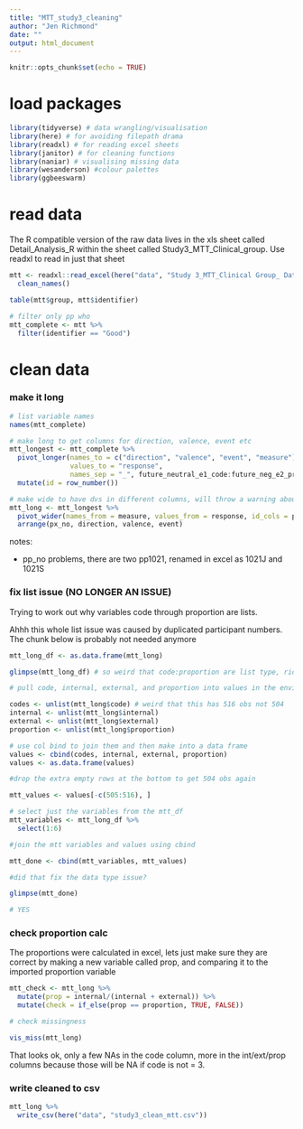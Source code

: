 ```yaml
---
title: "MTT_study3_cleaning"
author: "Jen Richmond"
date: ""
output: html_document
---
```


```r
knitr::opts_chunk$set(echo = TRUE)
```

# load packages

```r
library(tidyverse) # data wrangling/visualisation
library(here) # for avoiding filepath drama
library(readxl) # for reading excel sheets
library(janitor) # for cleaning functions
library(naniar) # visualising missing data
library(wesanderson) #colour palettes
library(ggbeeswarm)
```

# read data

The R compatible version of the raw data lives in the xls sheet called Detail_Analysis_R within the sheet called Study3_MTT_Clinical_group. Use readxl to read in just that sheet

```r
mtt <- readxl::read_excel(here("data", "Study 3_MTT_Clinical Group_ Data (65 or under).xlsx"), sheet = "Detail_Analysis_R") %>%
  clean_names() 

table(mtt$group, mtt$identifier)

# filter only pp who 
mtt_complete <- mtt %>%
  filter(identifier == "Good")


```


# clean data

### make it long

```r
# list variable names
names(mtt_complete)

# make long to get columns for direction, valence, event etc 
mtt_longest <- mtt_complete %>%
  pivot_longer(names_to = c("direction", "valence", "event", "measure"), 
               values_to = "response", 
               names_sep = "_", future_neutral_e1_code:future_neg_e2_proportion) %>%
  mutate(id = row_number())

# make wide to have dvs in different columns, will throw a warning about duplicates /list
mtt_long <- mtt_longest %>%
  pivot_wider(names_from = measure, values_from = response, id_cols = px_no:event) %>%
  arrange(px_no, direction, valence, event)


```

notes: 

- pp_no problems, there are two pp1021, renamed in excel as 1021J and 1021S

### fix list issue (NO LONGER AN ISSUE)

Trying to work out why variables code through proportion are lists.  

Ahhh this whole list issue was caused by duplicated participant numbers. The chunk below is probably not needed anymore
```r
mtt_long_df <- as.data.frame(mtt_long)

glimpse(mtt_long_df) # so weird that code:proportion are list type, ridiculous work around required because I don't really GET lists

```


```r
# pull code, internal, external, and proportion into values in the environment using unlist

codes <- unlist(mtt_long$code) # weird that this has 516 obs not 504
internal <- unlist(mtt_long$internal)
external <- unlist(mtt_long$external)
proportion <- unlist(mtt_long$proportion)

# use col bind to join them and then make into a data frame
values <- cbind(codes, internal, external, proportion)
values <- as.data.frame(values) 

#drop the extra empty rows at the bottom to get 504 obs again

mtt_values <- values[-c(505:516), ] 

# select just the variables from the mtt_df
mtt_variables <- mtt_long_df %>%
  select(1:6)

#join the mtt variables and values using cbind

mtt_done <- cbind(mtt_variables, mtt_values)

#did that fix the data type issue?

glimpse(mtt_done)

# YES
```

### check proportion calc

The proportions were calculated in excel, lets just make sure they are correct by making a new variable called prop, and comparing it to the imported proportion variable

```r
mtt_check <- mtt_long %>%
  mutate(prop = internal/(internal + external)) %>%
  mutate(check = if_else(prop == proportion, TRUE, FALSE))

# check missingness

vis_miss(mtt_long)

```
That looks ok, only a few NAs in the code column, more in the int/ext/prop columns because those will be NA if code is not = 3. 

### write cleaned to csv

```r
mtt_long %>%
  write_csv(here("data", "study3_clean_mtt.csv"))
```









